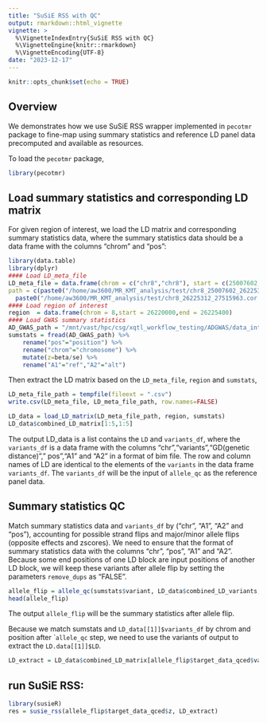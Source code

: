 ```yaml
---
title: "SuSiE RSS with QC"
output: rmarkdown::html_vignette
vignette: >
  %\VignetteIndexEntry{SuSiE RSS with QC}
  %\VignetteEngine{knitr::rmarkdown}
  %\VignetteEncoding{UTF-8}
date: "2023-12-17"
---
```


```r
knitr::opts_chunk$set(echo = TRUE)
```

## Overview

We demonstrates how we use SuSiE RSS wrapper implemented in `pecotmr` package to fine-map using summary statistics and reference LD panel data precomputed and available as resources.

To load the `pecotmr` package,

```r
library(pecotmr)
```

## Load summary statistics and corresponding LD matrix

For given region of interest, we load the LD matrix and corresponding summary statistics data, where the summary statistics data should be a data frame with the columns "chrom" and "pos":

```r
library(data.table)
library(dplyr)
#### Load LD_meta_file
LD_meta_file = data.frame(chrom = c("chr8","chr8"), start = c(25007602,26225312), end = c(26225312, 27515963), 
path = c(paste0("/home/aw3600/MR_KMT_analysis/test/chr8_25007602_26225312.cor.xz",",","/home/aw3600/MR_KMT_analysis/test/chr8_25007602_26225312.cor.xz.bim",sep=""),
  paste0("/home/aw3600/MR_KMT_analysis/test/chr8_26225312_27515963.cor.xz",",","/home/aw3600/MR_KMT_analysis/test/chr8_26225312_27515963.cor.xz.bim",sep="")))
#### Load region of interest
region  = data.frame(chrom = 8,start = 26220000,end = 26225400)
#### Load GWAS summary statistics
AD_GWAS_path = "/mnt/vast/hpc/csg/xqtl_workflow_testing/ADGWAS/data_intergration/ADGWAS2022/ADGWAS_Bellenguez_2022.8/ADGWAS2022.chr8.sumstat.tsv"
sumstats = fread(AD_GWAS_path) %>%
    rename("pos"="position") %>%
    rename("chrom"="chromosome") %>%
    mutate(z=beta/se) %>%
    rename("A1"="ref","A2"="alt")
```
Then extract the LD matrix based on the `LD_meta_file`, `region` and `sumstats`,
```r
LD_meta_file_path = tempfile(fileext = ".csv")
write.csv(LD_meta_file, LD_meta_file_path, row.names=FALSE)

LD_data = load_LD_matrix(LD_meta_file_path, region, sumstats)
LD_data$combined_LD_matrix[1:5,1:5]
```

The output LD_data is a list contains the `LD` and `variants_df`, where the `variants_df` is a data frame with the columns "chr","variants","GD(genetic distance)"," pos","A1" and "A2" in a format of bim file. The row and column names of LD are identical to the elements of the `variants` in the data frame `variants_df`. The `variants_df` will be the input of `allele_qc` as the reference panel data.

## Summary statistics QC

Match summary statistics data and `variants_df` by ("chr", "A1", "A2" and "pos"), accounting for possible strand flips and major/minor allele flips (opposite effects and zscores). We need to ensure that the format of summary statistics data with the columns "chr", "pos", "A1" and "A2". Because some end positions of one LD block are input positions of another LD block, we will keep these variants after allele flip by setting the parameters `remove_dups` as "FALSE".

```r
allele_flip = allele_qc(sumstats$variant, LD_data$combined_LD_variants, sumstats, match_min_prop=0.2, remove_dups=FALSE, flip_strand=TRUE)
head(allele_flip)
```

The output `allele_flip` will be the summary statistics after allele flip.

Because we match sumstats and `LD_data[[1]]$variants_df` by chrom and position after ``allele_qc` step, we need to use the variants of output to extract the `LD.data[[1]]$LD`.

```r
LD_extract = LD_data$combined_LD_matrix[allele_flip$target_data_qced$variant_id,allele_flip$target_data_qced$variant_id]
```
## run SuSiE RSS:
```r
library(susieR)
res = susie_rss(allele_flip$target_data_qced$z, LD_extract)
```
